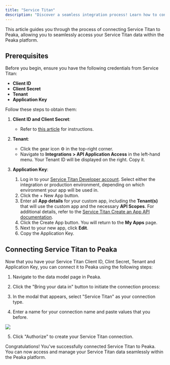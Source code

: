 ```yaml
---
title: "Service Titan"
description: "Discover a seamless integration process! Learn how to connect Service Titan to Peaka effortlessly for streamlined transactions."
---
```


This article guides you through the process of connecting Service Titan to Peaka, allowing you to seamlessly access your Service Titan data within the Peaka platform.

## Prerequisites

Before you begin, ensure you have the following credentials from Service Titan:

- **Client ID**
- **Client Secret**
- **Tenant**
- **Application Key**


Follow these steps to obtain them:

1. **Client ID and Client Secret**:
   - Refer to [this article](https://developer.servicetitan.io/docs/get-going-manage-client-id-and-secret/) for instructions.

2. **Tenant**:
   - Click the gear icon ⚙️ in the top-right corner.
   - Navigate to **Integrations > API Application Access** in the left-hand menu. Your Tenant ID will be displayed on the right. Copy it.


3. **Application Key**:
    1. Log in to your [Service Titan Developer account](https://developer.servicetitan.io/signin/). Select either the integration or production environment, depending on which environment your app will be used in.
    2. Click the + New App button.
    3. Enter all **App details** for your custom app, including the **Tenant(s)** that will use the custom app and the necessary **API Scopes**. For additional details, refer to the [Service Titan Create an App API documentation](https://developer.servicetitan.io/docs/get-going-create-an-app/).
    4. Click the Create App button. You will return to the **My Apps** page.
    5. Next to your new app, click **Edit**.
    6. Copy the Application Key.


## Connecting Service Titan to Peaka

Now that you have your Service Titan Client ID, Clint Secret, Tenant and Application Key, you can connect it to Peaka using the following steps:

1. Navigate to the data model page in Peaka.

2. Click the "Bring your data in" button to initiate the connection process:

3. In the modal that appears, select "Service Titan" as your connection type.

4. Enter a name for your connection name and paste values that you before.

<img src="https://cdn.peaka.com/integrations/service-titan-1.png" />

5. Click "Authorize" to create your Service Titan connection.

Congratulations! You've successfully connected Service Titan to Peaka. You can now access and manage your Service Titan data seamlessly within the Peaka platform.

